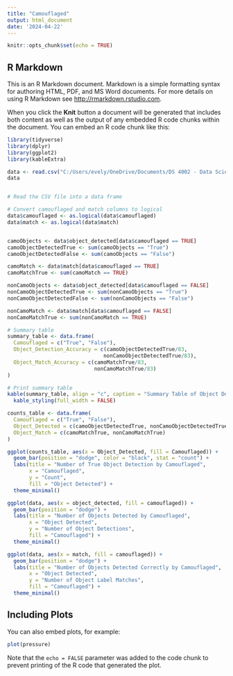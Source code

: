 ```yaml
---
title: "Camouflaged"
output: html_document
date: '2024-04-22'
---
```


```r
knitr::opts_chunk$set(echo = TRUE)
```

## R Markdown

This is an R Markdown document. Markdown is a simple formatting syntax for authoring HTML, PDF, and MS Word documents. For more details on using R Markdown see <http://rmarkdown.rstudio.com>.

When you click the **Knit** button a document will be generated that includes both content as well as the output of any embedded R code chunks within the document. You can embed an R code chunk like this:

```r
library(tidyverse)
library(dplyr)
library(ggplot2)
library(kableExtra)

data <- read.csv("C:/Users/evely/OneDrive/Documents/DS 4002 - Data Science Project/MI3-Project-3/DATA/results.csv")
data


# Read the CSV file into a data frame

# Convert camouflaged and match columns to logical
data$camouflaged <- as.logical(data$camouflaged)
data$match <- as.logical(data$match)


camoObjects <- data$object_detected[data$camouflaged == TRUE]
camoObjectDetectedTrue <- sum(camoObjects == "True")
camoObjectDetectedFalse <- sum(camoObjects == "False")

camoMatch <- data$match[data$camouflaged == TRUE]
camoMatchTrue <- sum(camoMatch == TRUE)

nonCamoObjects <- data$object_detected[data$camouflaged == FALSE]
nonCamoObjectDetectedTrue <- sum(nonCamoObjects == "True")
nonCamoObjectDetectedFalse <- sum(nonCamoObjects == "False")

nonCamoMatch <- data$match[data$camouflaged == FALSE]
nonCamoMatchTrue <- sum(nonCamoMatch == TRUE)

# Summary table
summary_table <- data.frame(
  Camouflaged = c("True", "False"),
  Object_Detection_Accuracy = c(camoObjectDetectedTrue/83,
                               nonCamoObjectDetectedTrue/83),
  Object_Match_Accuracy = c(camoMatchTrue/83,
                            nonCamoMatchTrue/83)
)

# Print summary table
kable(summary_table, align = "c", caption = "Summary Table of Object Detection and Match Accuracy") %>%
  kable_styling(full_width = FALSE)

counts_table <- data.frame(
  Camouflaged = c("True", "False"),
  Object_Detected = c(camoObjectDetectedTrue, nonCamoObjectDetectedTrue),
  Object_Match = c(camoMatchTrue, nonCamoMatchTrue)
)

ggplot(counts_table, aes(x = Object_Detected, fill = Camouflaged)) +
  geom_bar(position = "dodge", color = "black", stat = "count") +
  labs(title = "Number of True Object Detection by Camouflaged",
       x = "Camouflaged",
       y = "Count",
       fill = "Object Detected") +
  theme_minimal()

ggplot(data, aes(x = object_detected, fill = camouflaged)) +
  geom_bar(position = "dodge") +
  labs(title = "Number of Objects Detected by Camouflaged",
       x = "Object Detected",
       y = "Number of Object Detections",
       fill = "Camouflaged") +
  theme_minimal()

ggplot(data, aes(x = match, fill = camouflaged)) +
  geom_bar(position = "dodge") +
  labs(title = "Number of Objects Detected Correctly by Camouflaged",
       x = "Object Detected",
       y = "Number of Object Label Matches",
       fill = "Camouflaged") +
  theme_minimal()
```

## Including Plots

You can also embed plots, for example:

```r
plot(pressure)
```

Note that the `echo = FALSE` parameter was added to the code chunk to prevent printing of the R code that generated the plot.
